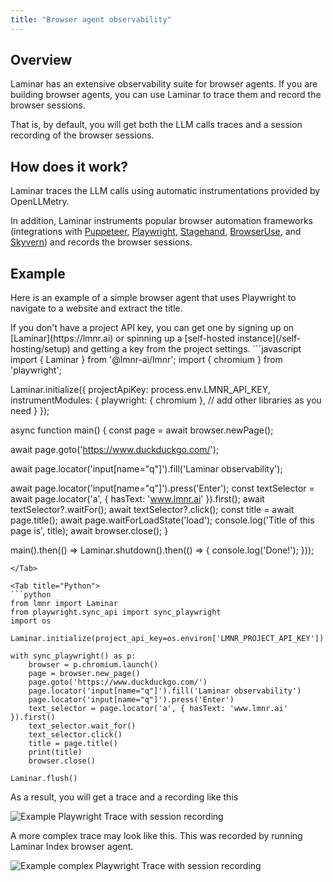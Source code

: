 ```yaml
---
title: "Browser agent observability"
---
```


## Overview

Laminar has an extensive observability suite for browser agents. If you are 
building browser agents, you can use Laminar to trace them and record the browser sessions.

That is, by default, you will get both the LLM calls traces and a session recording of
the browser sessions.

## How does it work?

Laminar traces the LLM calls using automatic instrumentations provided by OpenLLMetry.

In addition, Laminar instruments popular browser automation frameworks (integrations with [Puppeteer](/tracing/integrations/puppeteer), [Playwright](/tracing/integrations/playwright), [Stagehand](/tracing/integrations/stagehand), [BrowserUse](/tracing/integrations/browser-use), and [Skyvern](/tracing/integrations/skyvern)) and records the browser sessions.

## Example

Here is an example of a simple browser agent that uses Playwright to navigate to a website and extract the title.

<Tip>
If you don't have a project API key, you can get one by signing up on [Laminar](https://lmnr.ai) or spinning up a [self-hosted instance](/self-hosting/setup) and getting a key from the project settings.
</Tip>

<Tabs>
<Tab title="JavaScript/TypeScript">
```javascript
import { Laminar } from '@lmnr-ai/lmnr';
import { chromium } from 'playwright';

Laminar.initialize({
  projectApiKey: process.env.LMNR_API_KEY,
  instrumentModules: {
    playwright: {
      chromium
    },
    // add other libraries as you need
  }
});

async function main() {
  const page = await browser.newPage();

  await page.goto('https://www.duckduckgo.com/');

  await page.locator('input[name="q"]').fill('Laminar observability');

  await page.locator('input[name="q"]').press('Enter');
  const textSelector = await page.locator('a', { hasText: 'www.lmnr.ai' }).first();
  await textSelector?.waitFor();
  await textSelector?.click();
  const title = await page.title();
  await page.waitForLoadState('load');
  console.log('Title of this page is', title);
  await browser.close();
}

main().then(() => Laminar.shutdown().then(() => {
  console.log('Done!');
}));
```
</Tab>

<Tab title="Python">
```python
from lmnr import Laminar
from playwright.sync_api import sync_playwright
import os

Laminar.initialize(project_api_key=os.environ['LMNR_PROJECT_API_KEY'])

with sync_playwright() as p:
    browser = p.chromium.launch()
    page = browser.new_page()
    page.goto('https://www.duckduckgo.com/')
    page.locator('input[name="q"]').fill('Laminar observability')
    page.locator('input[name="q"]').press('Enter')
    text_selector = page.locator('a', { hasText: 'www.lmnr.ai' }).first()
    text_selector.wait_for()
    text_selector.click()
    title = page.title()
    print(title)
    browser.close()

Laminar.flush()
```
</Tab>
</Tabs>

As a result, you will get a trace and a recording like this

<img src="/images/traces/playwright-simple-trace.png" alt="Example Playwright Trace with session recording" />

A more complex trace may look like this. This was recorded by running Laminar Index browser agent.

<img src="/images/traces/browser-trace.png" alt="Example complex Playwright Trace with session recording" />
